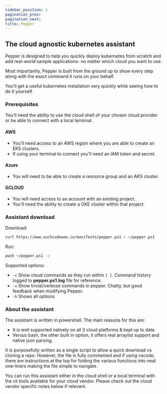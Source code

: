 ```yaml
---
sidebar_position: 1
pagination_prev:
pagination_next:
title: Pepper
---
```


## The cloud agnostic kubernetes assistant

Pepper is designed to help you quickly deploy kubernetes from scratch and add real-world sample applications- no matter which cloud you want to use.

Most importantly, Pepper is built from the ground up to show every step along with the exact command it runs on your behalf.

You'll get a useful kubernetes installation very quickly while seeing how to do it yourself.

### Prerequisites

You'll need the ability to use the cloud shell of your chosen cloud provider or be able to connect with a local terminal.

#### AWS

- You'll need access to an AWS region where you are able to create an EKS clusters.
- If using your terminal to connect you'll need an IAM token and secret.

#### Azure

- You will need to be able to create a resource group and an AKS cluster.

#### GCLOUD

- You will need access to an account with an existing project.
- You'll need the ability to create a GKE cluster within that project.

### Assistant download

Download:

```bash
curl https://www.suchcodewow.io/manifests/pepper.ps1 > ~/pepper.ps1
```

Run:

```bash
pwsh ~/pepper.ps1 -c
```

Supported options:

- `-c` Show cloud commands as they run within `[ ]`. Command history logged to **pepper.ps1.log** file for reference.
- `-v` Show trivial/verbose commands in pepper. Chatty, but good feedback when modifying Pepper.
- `-h` Shows all options.

### About the assistant

The assistant is written in powershell. The main reasons for this are:

- It is well supported natively on all 3 cloud platforms & kept up to date.
- Versus bash, the other built in option, it offers real arraylist support and native json parsing.

It is purposefully written as a single script to allow a quick download vs cloning a repo. However, the file is fully commented and if using vscode, there are instructions at the top for folding the various functions into neat one-liners making the file simple to navigate.

You can run this assistant either in the cloud shell or a local terminal with the cli tools available for your cloud vendor. Please check out the cloud vendor specific notes below if relevant.
